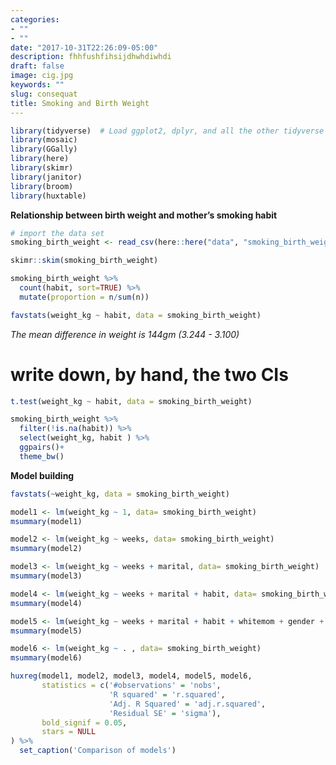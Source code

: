 ```yaml
---
categories:
- ""
- ""
date: "2017-10-31T22:26:09-05:00"
description: fhhfushfihsijdhwhdiwhdi
draft: false
image: cig.jpg
keywords: ""
slug: consequat
title: Smoking and Birth Weight
---
```


```r
library(tidyverse)  # Load ggplot2, dplyr, and all the other tidyverse packages
library(mosaic)
library(GGally)
library(here)
library(skimr)
library(janitor)
library(broom)
library(huxtable)
```

**Relationship between birth weight and mother's smoking habit**


```r
# import the data set
smoking_birth_weight <- read_csv(here::here("data", "smoking_birth_weight.csv"))
```


```r
skimr::skim(smoking_birth_weight)
```

```r
smoking_birth_weight %>% 
  count(habit, sort=TRUE) %>% 
  mutate(proportion = n/sum(n))
```




```r
favstats(weight_kg ~ habit, data = smoking_birth_weight)
```
*The mean difference in weight is 144gm (3.244 - 3.100)*


# write down, by hand, the two CIs

```r
t.test(weight_kg ~ habit, data = smoking_birth_weight)
```

```r
smoking_birth_weight %>% 
  filter(!is.na(habit)) %>% 
  select(weight_kg, habit ) %>% 
  ggpairs()+
  theme_bw()
```

**Model building**


```r
favstats(~weight_kg, data = smoking_birth_weight)

model1 <- lm(weight_kg ~ 1, data= smoking_birth_weight)
msummary(model1)

model2 <- lm(weight_kg ~ weeks, data= smoking_birth_weight)
msummary(model2)

model3 <- lm(weight_kg ~ weeks + marital, data= smoking_birth_weight)
msummary(model3)

model4 <- lm(weight_kg ~ weeks + marital + habit, data= smoking_birth_weight)
msummary(model4)

model5 <- lm(weight_kg ~ weeks + marital + habit + whitemom + gender + gained, data= smoking_birth_weight)
msummary(model5)

model6 <- lm(weight_kg ~ . , data= smoking_birth_weight)
msummary(model6)

```

```r
huxreg(model1, model2, model3, model4, model5, model6,
       statistics = c('#observations' = 'nobs', 
                      'R squared' = 'r.squared', 
                      'Adj. R Squared' = 'adj.r.squared', 
                      'Residual SE' = 'sigma'), 
       bold_signif = 0.05, 
       stars = NULL
) %>% 
  set_caption('Comparison of models')
```




